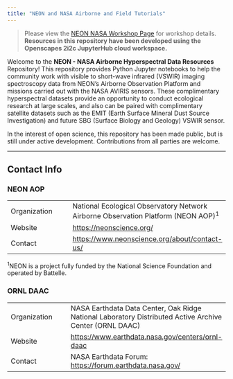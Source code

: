 ```yaml
---
title: "NEON and NASA Airborne and Field Tutorials"
---
```


> Please view the [NEON NASA Workshop Page](https://NEONScience.github.io/neon-nasa-hsi-workshop/) for workshop details. **Resources in this repository have been developed using the Openscapes 2i2c JupyterHub cloud workspace.**

Welcome to the **NEON - NASA Airborne Hyperspectral Data Resources** Repository! This repository provides Python Jupyter notebooks to help the community work with visible to short-wave infrared (VSWIR) imaging spectroscopy data from NEON's Airborne Observation Platform and missions carried out with the NASA AVIRIS sensors. These complimentary hyperspectral datasets provide an opportunity to conduct ecological research at large scales, and also can be paired with complimentary satellite datasets such as the EMIT (Earth Surface Mineral Dust Source Investigation) and future SBG (Surface Biology and Geology) VSWIR sensor.

In the interest of open science, this repository has been made public, but is still under active development. Contributions from all parties are welcome.

---

## Contact Info  

### NEON AOP


|||
|-----------|-------------|
|Organization|National Ecological Observatory Network Airborne Observation Platform (NEON AOP)^1^||
|Website|<https://neonscience.org/>|  
|Contact|<https://www.neonscience.org/about/contact-us/>|   

^1^NEON is a project fully funded by the National Science Foundation and operated by Battelle.


### ORNL DAAC

|||
|-----------|-------------|
|Organization|NASA Earthdata Data Center, Oak Ridge National Laboratory Distributed Active Archive Center (ORNL DAAC)|
|Website|<https://www.earthdata.nasa.gov/centers/ornl-daac>|  
|Contact|NASA Earthdata Forum: <https://forum.earthdata.nasa.gov/>|
